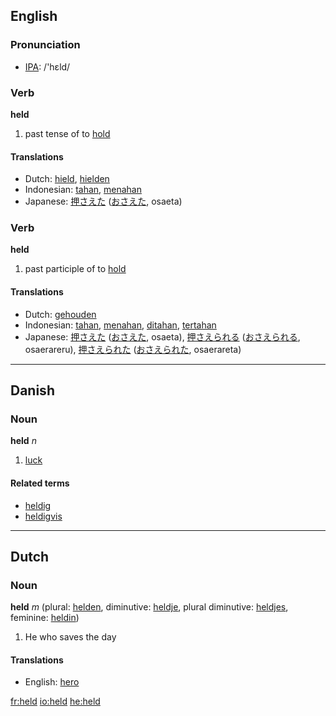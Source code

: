 ==English==

{{rank|either|whether|city|340|held|help|number|alone}}

=== Pronunciation ===
*[[w:IPA|IPA]]: /'hεld/

=== Verb ===
'''held'''

# past tense of to [[hold]]

==== Translations ====
*Dutch: [[hield]], [[hielden]]
*Indonesian: [[tahan]], [[tahan|menahan]]
*Japanese: [[押さえた]] ([[おさえた]], osaeta)

=== Verb ===
'''held'''

# past participle of to [[hold]]

==== Translations ====
*Dutch: [[gehouden]]
*Indonesian: [[tahan]], [[tahan|menahan]], [[tahan|ditahan]], [[tahan|tertahan]]
*Japanese: [[押さえた]] ([[おさえた]], osaeta), [[押さえられる]] ([[おさえられる]], osaerareru), [[押さえられた]] ([[おさえられた]], osaerareta)

----

==Danish==
===Noun===
'''held''' ''n''

# [[luck]]

====Related terms====
*[[heldig]]
*[[heldigvis]]

----

==Dutch==
=== Noun ===
'''held''' ''m'' (plural: [[helden]], diminutive: [[heldje]], plural diminutive: [[heldjes]], feminine: [[heldin]])

#He who saves the day

==== Translations ====
*English: [[hero]]

[[fr:held]]
[[io:held]]
[[he:held]]